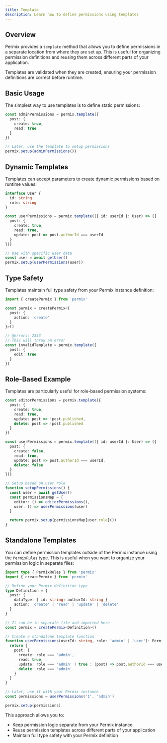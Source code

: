 ```yaml
---
title: Template
description: Learn how to define permissions using templates
---
```


## Overview

Permix provides a `template` method that allows you to define permissions in a separate location from where they are set up. This is useful for organizing permission definitions and reusing them across different parts of your application.

<Callout>
Templates are validated when they are created, ensuring your permission definitions are correct before runtime.
</Callout>


## Basic Usage

The simplest way to use templates is to define static permissions:

```ts
const adminPermissions = permix.template({
  post: {
    create: true,
    read: true
  }
})

// Later, use the template to setup permissions
permix.setup(adminPermissions())
```

## Dynamic Templates

Templates can accept parameters to create dynamic permissions based on runtime values:

```ts
interface User {
  id: string
  role: string
}

const userPermissions = permix.template(({ id: userId }: User) => ({
  post: {
    create: true,
    read: true,
    update: post => post.authorId === userId
  }
}))

// Use with specific user data
const user = await getUser()
permix.setup(userPermissions(user))
```

## Type Safety

Templates maintain full type safety from your Permix instance definition:

```ts twoslash
import { createPermix } from 'permix'

const permix = createPermix<{
  post: {
    action: 'create'
  }
}>()

// @errors: 2353
// This will throw an error
const invalidTemplate = permix.template({
  post: {
    edit: true
  }
})
```

## Role-Based Example

Templates are particularly useful for role-based permission systems:

```ts
const editorPermissions = permix.template({
  post: {
    create: true,
    read: true,
    update: post => !post.published,
    delete: post => !post.published
  }
})

const userPermissions = permix.template(({ id: userId }: User) => ({
  post: {
    create: false,
    read: true,
    update: post => post.authorId === userId,
    delete: false
  }
}))

// Setup based on user role
function setupPermissions() {
  const user = await getUser()
  const permissionsMap = {
    editor: () => editorPermissions(),
    user: () => userPermissions(user)
  }

  return permix.setup(permissionsMap[user.role]())
}
```

## Standalone Templates

You can define permission templates outside of the Permix instance using the `PermixRules` type. This is useful when you want to organize your permission logic in separate files:

```ts twoslash
import type { PermixRules } from 'permix'
import { createPermix } from 'permix'

// Define your Permix definition type
type Definition = {
  post: {
    dataType: { id: string; authorId: string }
    action: 'create' | 'read' | 'update' | 'delete'
  }
}

// It can be in separate file and imported here
const permix = createPermix<Definition>()

// Create a standalone template function
function userPermissions(userId: string, role: 'admin' | 'user'): PermixRules<Definition> {
  return {
    post: {
      create: role === 'admin',
      read: true,
      update: role === 'admin' ? true : (post) => post.authorId === userId,
      delete: role === 'admin'
    }
  }
}

// Later, use it with your Permix instance
const permissions = userPermissions('1', 'admin')

permix.setup(permissions)
```

This approach allows you to:
- Keep permission logic separate from your Permix instance
- Reuse permission templates across different parts of your application
- Maintain full type safety with your Permix definition
